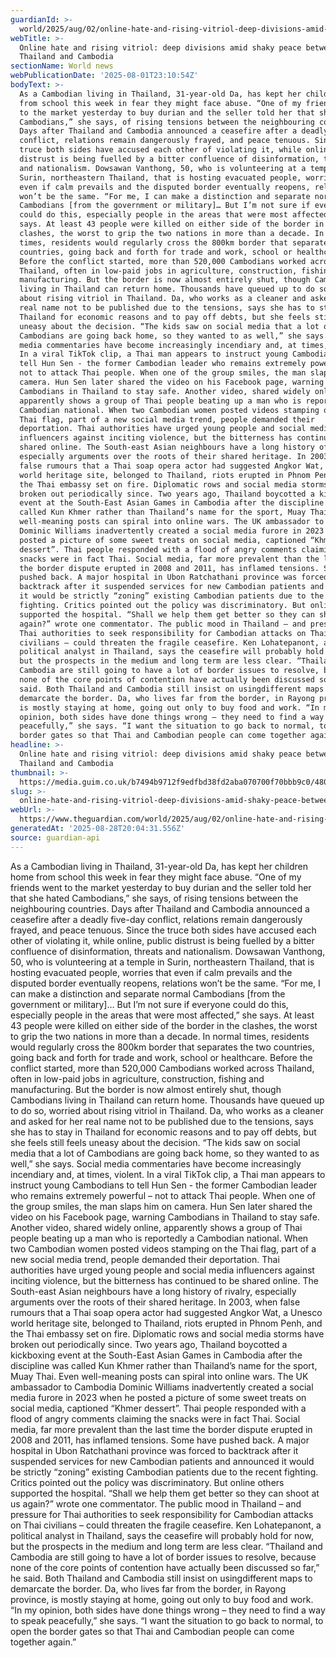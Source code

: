 ```yaml
---
guardianId: >-
  world/2025/aug/02/online-hate-and-rising-vitriol-deep-divisions-amid-shaky-peace-between-thailand-and-cambodia
webTitle: >-
  Online hate and rising vitriol: deep divisions amid shaky peace between
  Thailand and Cambodia 
sectionName: World news
webPublicationDate: '2025-08-01T23:10:54Z'
bodyText: >-
  As a Cambodian living in Thailand, 31-year-old Da, has kept her children home
  from school this week in fear they might face abuse. “One of my friends went
  to the market yesterday to buy durian and the seller told her that she hated
  Cambodians,” she says, of rising tensions between the neighbouring countries.
  Days after Thailand and Cambodia announced a ceasefire after a deadly five-day
  conflict, relations remain dangerously frayed, and peace tenuous. Since the
  truce both sides have accused each other of violating it, while online, public
  distrust is being fuelled by a bitter confluence of disinformation, threats
  and nationalism. Dowsawan Vanthong, 50, who is volunteering at a temple in
  Surin, northeastern Thailand, that is hosting evacuated people, worries that
  even if calm prevails and the disputed border eventually reopens, relations
  won’t be the same. “For me, I can make a distinction and separate normal
  Cambodians [from the government or military]… But I’m not sure if everyone
  could do this, especially people in the areas that were most affected,” she
  says. At least 43 people were killed on either side of the border in the
  clashes, the worst to grip the two nations in more than a decade. In normal
  times, residents would regularly cross the 800km border that separates the two
  countries, going back and forth for trade and work, school or healthcare.
  Before the conflict started, more than 520,000 Cambodians worked across
  Thailand, often in low-paid jobs in agriculture, construction, fishing and
  manufacturing. But the border is now almost entirely shut, though Cambodians
  living in Thailand can return home. Thousands have queued up to do so, worried
  about rising vitriol in Thailand. Da, who works as a cleaner and asked for her
  real name not to be published due to the tensions, says she has to stay in
  Thailand for economic reasons and to pay off debts, but she feels still feels
  uneasy about the decision. “The kids saw on social media that a lot of
  Cambodians are going back home, so they wanted to as well,” she says. Social
  media commentaries have become increasingly incendiary and, at times, violent.
  In a viral TikTok clip, a Thai man appears to instruct young Cambodians to
  tell Hun Sen - the former Cambodian leader who remains extremely powerful –
  not to attack Thai people. When one of the group smiles, the man slaps him on
  camera. Hun Sen later shared the video on his Facebook page, warning
  Cambodians in Thailand to stay safe. Another video, shared widely online,
  apparently shows a group of Thai people beating up a man who is reportedly a
  Cambodian national. When two Cambodian women posted videos stamping on the
  Thai flag, part of a new social media trend, people demanded their
  deportation. Thai authorities have urged young people and social media
  influencers against inciting violence, but the bitterness has continued to be
  shared online. The South-east Asian neighbours have a long history of rivalry,
  especially arguments over the roots of their shared heritage. In 2003, when
  false rumours that a Thai soap opera actor had suggested Angkor Wat, a Unesco
  world heritage site, belonged to Thailand, riots erupted in Phnom Penh, and
  the Thai embassy set on fire. Diplomatic rows and social media storms have
  broken out periodically since. Two years ago, Thailand boycotted a kickboxing
  event at the South-East Asian Games in Cambodia after the discipline was
  called Kun Khmer rather than Thailand’s name for the sport, Muay Thai. Even
  well-meaning posts can spiral into online wars. The UK ambassador to Cambodia
  Dominic Williams inadvertently created a social media furore in 2023 when he
  posted a picture of some sweet treats on social media, captioned “Khmer
  dessert”. Thai people responded with a flood of angry comments claiming the
  snacks were in fact Thai. Social media, far more prevalent than the last time
  the border dispute erupted in 2008 and 2011, has inflamed tensions. Some have
  pushed back. A major hospital in Ubon Ratchathani province was forced to
  backtrack after it suspended services for new Cambodian patients and announced
  it would be strictly “zoning” existing Cambodian patients due to the recent
  fighting. Critics pointed out the policy was discriminatory. But online others
  supported the hospital. “Shall we help them get better so they can shoot at us
  again?” wrote one commentator. The public mood in Thailand – and pressure for
  Thai authorities to seek responsibility for Cambodian attacks on Thai
  civilians – could threaten the fragile ceasefire. Ken Lohatepanont, a
  political analyst in Thailand, says the ceasefire will probably hold for now,
  but the prospects in the medium and long term are less clear. “Thailand and
  Cambodia are still going to have a lot of border issues to resolve, because
  none of the core points of contention have actually been discussed so far,” he
  said. Both Thailand and Cambodia still insist on usingdifferent maps to
  demarcate the border. Da, who lives far from the border, in Rayong province,
  is mostly staying at home, going out only to buy food and work. “In my
  opinion, both sides have done things wrong – they need to find a way to speak
  peacefully,” she says. “I want the situation to go back to normal, to open the
  border gates so that Thai and Cambodian people can come together again.”
headline: >-
  Online hate and rising vitriol: deep divisions amid shaky peace between
  Thailand and Cambodia 
thumbnail: >-
  https://media.guim.co.uk/b7494b9712f9edfbd38fd2aba070700f70bbb9c0/480_0_5778_4623/500.jpg
slug: >-
  online-hate-and-rising-vitriol-deep-divisions-amid-shaky-peace-between-thailand-and-cambodia
webUrl: >-
  https://www.theguardian.com/world/2025/aug/02/online-hate-and-rising-vitriol-deep-divisions-amid-shaky-peace-between-thailand-and-cambodia
generatedAt: '2025-08-28T20:04:31.556Z'
source: guardian-api
---
```

As a Cambodian living in Thailand, 31-year-old Da, has kept her children home from school this week in fear they might face abuse. “One of my friends went to the market yesterday to buy durian and the seller told her that she hated Cambodians,” she says, of rising tensions between the neighbouring countries. Days after Thailand and Cambodia announced a ceasefire after a deadly five-day conflict, relations remain dangerously frayed, and peace tenuous. Since the truce both sides have accused each other of violating it, while online, public distrust is being fuelled by a bitter confluence of disinformation, threats and nationalism. Dowsawan Vanthong, 50, who is volunteering at a temple in Surin, northeastern Thailand, that is hosting evacuated people, worries that even if calm prevails and the disputed border eventually reopens, relations won’t be the same. “For me, I can make a distinction and separate normal Cambodians [from the government or military]… But I’m not sure if everyone could do this, especially people in the areas that were most affected,” she says. At least 43 people were killed on either side of the border in the clashes, the worst to grip the two nations in more than a decade. In normal times, residents would regularly cross the 800km border that separates the two countries, going back and forth for trade and work, school or healthcare. Before the conflict started, more than 520,000 Cambodians worked across Thailand, often in low-paid jobs in agriculture, construction, fishing and manufacturing. But the border is now almost entirely shut, though Cambodians living in Thailand can return home. Thousands have queued up to do so, worried about rising vitriol in Thailand. Da, who works as a cleaner and asked for her real name not to be published due to the tensions, says she has to stay in Thailand for economic reasons and to pay off debts, but she feels still feels uneasy about the decision. “The kids saw on social media that a lot of Cambodians are going back home, so they wanted to as well,” she says. Social media commentaries have become increasingly incendiary and, at times, violent. In a viral TikTok clip, a Thai man appears to instruct young Cambodians to tell Hun Sen - the former Cambodian leader who remains extremely powerful – not to attack Thai people. When one of the group smiles, the man slaps him on camera. Hun Sen later shared the video on his Facebook page, warning Cambodians in Thailand to stay safe. Another video, shared widely online, apparently shows a group of Thai people beating up a man who is reportedly a Cambodian national. When two Cambodian women posted videos stamping on the Thai flag, part of a new social media trend, people demanded their deportation. Thai authorities have urged young people and social media influencers against inciting violence, but the bitterness has continued to be shared online. The South-east Asian neighbours have a long history of rivalry, especially arguments over the roots of their shared heritage. In 2003, when false rumours that a Thai soap opera actor had suggested Angkor Wat, a Unesco world heritage site, belonged to Thailand, riots erupted in Phnom Penh, and the Thai embassy set on fire. Diplomatic rows and social media storms have broken out periodically since. Two years ago, Thailand boycotted a kickboxing event at the South-East Asian Games in Cambodia after the discipline was called Kun Khmer rather than Thailand’s name for the sport, Muay Thai. Even well-meaning posts can spiral into online wars. The UK ambassador to Cambodia Dominic Williams inadvertently created a social media furore in 2023 when he posted a picture of some sweet treats on social media, captioned “Khmer dessert”. Thai people responded with a flood of angry comments claiming the snacks were in fact Thai. Social media, far more prevalent than the last time the border dispute erupted in 2008 and 2011, has inflamed tensions. Some have pushed back. A major hospital in Ubon Ratchathani province was forced to backtrack after it suspended services for new Cambodian patients and announced it would be strictly “zoning” existing Cambodian patients due to the recent fighting. Critics pointed out the policy was discriminatory. But online others supported the hospital. “Shall we help them get better so they can shoot at us again?” wrote one commentator. The public mood in Thailand – and pressure for Thai authorities to seek responsibility for Cambodian attacks on Thai civilians – could threaten the fragile ceasefire. Ken Lohatepanont, a political analyst in Thailand, says the ceasefire will probably hold for now, but the prospects in the medium and long term are less clear. “Thailand and Cambodia are still going to have a lot of border issues to resolve, because none of the core points of contention have actually been discussed so far,” he said. Both Thailand and Cambodia still insist on usingdifferent maps to demarcate the border. Da, who lives far from the border, in Rayong province, is mostly staying at home, going out only to buy food and work. “In my opinion, both sides have done things wrong – they need to find a way to speak peacefully,” she says. “I want the situation to go back to normal, to open the border gates so that Thai and Cambodian people can come together again.”
